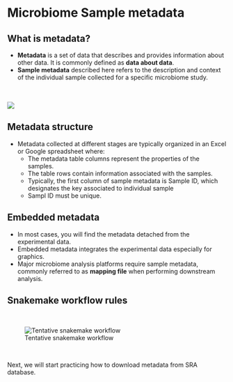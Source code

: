# Microbiome Sample metadata
## What is metadata?
- <b>Metadata</b> is a set of data that describes and provides information about other data. It is commonly defined as **data about data**.
- **Sample metadata** described here refers to the description and context of the individual sample collected for a specific microbiome study.

<br><br><img src="images/metadata.png"><br>

## Metadata structure
- Metadata collected at different stages are typically organized in an Excel or Google spreadsheet where:
  - The metadata table columns represent the properties of the samples.
  - The table rows contain information associated with the samples.
  - Typically, the first column of sample metadata is Sample ID, which designates the key associated to individual sample
  - Sampl ID must be unique.

## Embedded metadata
- In most cases, you will find the metadata detached from the experimental data.
- Embedded metadata integrates the experimental data especially for graphics.
- Major microbiome analysis platforms require sample metadata, commonly referred to as **mapping file** when performing downstream analysis.


## Snakemake workflow rules

<br>

![Tentative snakemake workflow](dags/rulegraph.svg)

<br>

Next, we will start practicing how to download metadata from SRA database.